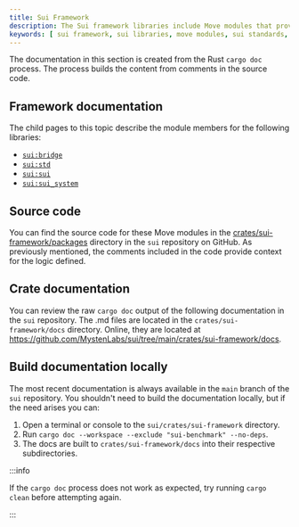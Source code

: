 ```yaml
---
title: Sui Framework
description: The Sui framework libraries include Move modules that provide the logic for Sui and its standards. A Rust process creates the documentation for the modules directly from comments in the code.
keywords: [ sui framework, sui libraries, move modules, sui standards, rust, documentation from modules, generate framework documentation, crate documentation, build documentation locally, build docs ]
---
```


The documentation in this section is created from the Rust `cargo doc` process. The process builds the content from comments in the source code.   

## Framework documentation

The child pages to this topic describe the module members for the following libraries:

- [`sui:bridge`](./framework/sui_bridge/bridge.md)
- [`sui:std`](./framework/sui_std/address.md)
- [`sui:sui`](./framework/sui_sui/accumulator_metadata.md)
- [`sui:sui_system`](./framework/sui_sui_system/genesis.md)

## Source code

You can find the source code for these Move modules in the [crates/sui-framework/packages](https://github.com/MystenLabs/sui/tree/main/crates/sui-framework/packages) directory in the `sui` repository on GitHub. As previously mentioned, the comments included in the code provide context for the logic defined.

## Crate documentation

You can review the raw `cargo doc` output of the following documentation in the `sui` repository. The .md files are located in the `crates/sui-framework/docs` directory. Online, they are located at https://github.com/MystenLabs/sui/tree/main/crates/sui-framework/docs.

## Build documentation locally

The most recent documentation is always available in the `main` branch of the `sui` repository. You shouldn't need to build the documentation locally, but if the need arises you can:

1. Open a terminal or console to the `sui/crates/sui-framework` directory.
1. Run `cargo doc --workspace --exclude "sui-benchmark" --no-deps`.
1. The docs are built to `crates/sui-framework/docs` into their respective subdirectories.

:::info

If the `cargo doc` process does not work as expected, try running `cargo clean` before attempting again. 

:::
